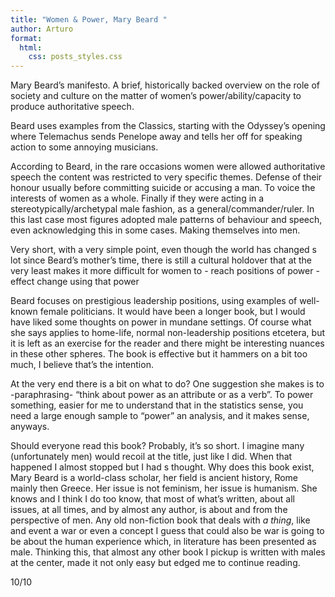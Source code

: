 ```yaml
---
title: "Women & Power, Mary Beard "
author: Arturo
format:
  html:
    css: posts_styles.css
---
```


Mary Beard's manifesto. A brief, historically backed overview on the role of society and culture on the matter of women's power/ability/capacity to produce authoritative speech.

Beard uses examples from the Classics, starting with the Odyssey's opening where Telemachus sends Penelope away and tells her off for speaking action to some annoying musicians.

According to Beard, in the rare occasions women were allowed authoritative speech the content was restricted to very specific themes. Defense of their honour usually before committing suicide or accusing a man. To voice the interests of women as a whole. Finally if they were acting in a stereotypically/archetypal male fashion, as a general/commander/ruler. In this last case most figures adopted male patterns of behaviour and speech, even acknowledging this in some cases. Making themselves into men.

Very short, with a very simple point, even though the world has changed s lot since Beard's mother's time, there is still a cultural holdover that at the very least makes it more difficult for women to - reach positions of power - effect change using that power

Beard focuses on prestigious leadership positions, using examples of well-known female politicians. It would have been a longer book, but I would have liked some thoughts on power in mundane settings. Of course what she says applies to home-life, normal non-leadership positions etcetera, but it is left as an exercise for the reader and there might be interesting nuances in these other spheres. The book is effective but it hammers on a bit too much, I believe that's the intention.

At the very end there is a bit on what to do? One suggestion she makes is to -paraphrasing- "think about power as an attribute or as a verb". To power something, easier for me to understand that in the statistics sense, you need a large enough sample to "power" an analysis, and it makes sense, anyways.

Should everyone read this book? Probably, it's so short. I imagine many (unfortunately men) would recoil at the title, just like I did. When that happened I almost stopped but I had s thought. Why does this book exist, Mary Beard is a world-class scholar, her field is ancient history, Rome mainly then Greece. Her issue is not feminism, her issue is humanism. She knows and I think I do too know, that most of what's written, about all issues, at all times, and by almost any author, is about and from the perspective of men. Any old non-fiction book that deals with *a thing*, like and event a war or even a concept I guess that could also be war is going to be about the human experience which, in literature has been presented as male. Thinking this, that almost any other book I pickup is written with males at the center, made it not only easy but edged me to continue reading.

10/10
